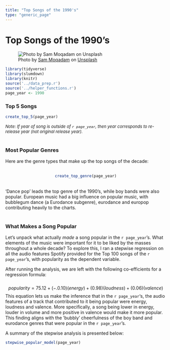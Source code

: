 ```yaml
---
title: "Top Songs of the 1990's"
type: "generic_page"
---
```


<style>
p.caption {
 font-size: 10pt;   
}
</style>

# Top Songs of the 1990's

![Photo by [Sam Moqadam](https://unsplash.com/@sammoqadam?utm_source=unsplash&utm_medium=referral&utm_content=creditCopyText) on [Unsplash](https://unsplash.com/s/photos/rock-guitar?utm_source=unsplash&utm_medium=referral&utm_content=creditCopyText)](/./1990s_files/yellow_guitar_crop.jpg)


```r
library(tidyverse)
library(slumdown)
library(knitr)
source('../data_prep.r')
source('../helper_functions.r')
page_year <- 1990

```

### Top 5 Songs
```r
create_top_5(page_year)
```
<font size="2">*Note: If year of song is outside of `r page_year`, then year corresponds to re-release year (not original release year).* </font>
<br>
<br> 

### Most Popular Genres 
Here are the genre types that make up the top songs of the decade: 
<br>
<br>
<center>
```r
create_top_genre(page_year)

```
</center>
<br> 
'Dance pop' leads the top genre of the 1990's, while boy bands were also popular. European music had a big influence on popular music, with bubblegum dance (a Eurodance subgenre), eurodance and europop contributing heavily to the charts. 
<br>
<br>


### What Makes a Song Popular 

Let's unpack what actually *made* a song popular in the `r page_year`'s. What elements of the music were important for it to be liked by the masses throughout a whole decade? To explore this, I ran a stepwise regression on all the audio features Spotify provided for the Top 100 songs of the `r page_year`'s, with popularity as the dependent variable. 

After running the analysis, we are left with the following co-efficients for a regression formula: 
<br>  
$$
popularity = 75.12 + (-.0.10)(energy) + (0.98)(loudness) + (0.06)(valence)
$$
This equation lets us make the inference that in the `r page_year`'s, the audio features of a track that contributed to it being popular were energy, loudness and valence. More specifically, a song being lower in energy, louder in volume and more positive in valence would make it more popular. This finding aligns with the 'bubbly' cheerfulness of the boy band and eurodance genres that were popular in the `r page_year`'s. 

A summary of the stepwise analysis is presented below:  
```r
stepwise_popular_model(page_year)
```